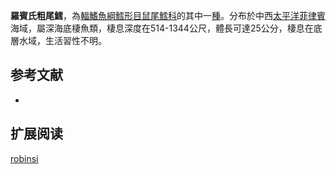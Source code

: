 {{Speciesbox
| name = 羅賓氏粗尾鱈
| status = LC
| status_system = iucn3.1
| trend = unknow
| genus = Trachonurus
| species = robinsi
| authority = [[Iwamoto|Iwamoto]], 1997
| synonyms = 
}}
'''羅賓氏粗尾鱈'''，為[[輻鰭魚綱|輻鰭魚綱]][[鱈形目|鱈形目]][[鼠尾鱈科|鼠尾鱈科]]的其中一[[種|種]]。分布於中西[[太平洋|太平洋]][[菲律賓|菲律賓]]海域，屬深海底棲魚類，棲息深度在514-1344公尺，體長可達25公分，棲息在底層水域，生活習性不明。

==参考文献==
*{{FishBase_species|genus=Trachonurus|species=robinsi|year=2016|month=1}}

== 扩展阅读 ==
{{refbegin}}
{{wikispecies-inline|Trachonurus robinsi|羅賓氏粗尾鱈}}
{{refend}}
{{Taxonbar|from=Q2334417}}

[[Category:粗尾鱈屬|robinsi]]


{{鱈形目小作品}}